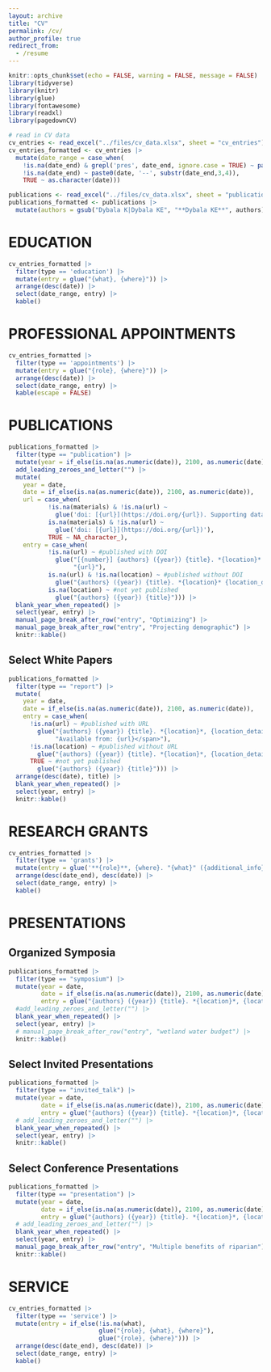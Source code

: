 ```yaml
---
layout: archive
title: "CV"
permalink: /cv/
author_profile: true
redirect_from:
  - /resume
---
```


```r
knitr::opts_chunk$set(echo = FALSE, warning = FALSE, message = FALSE)
library(tidyverse)
library(knitr)
library(glue)
library(fontawesome)
library(readxl)
library(pagedownCV)

# read in CV data
cv_entries <- read_excel("../files/cv_data.xlsx", sheet = "cv_entries")
cv_entries_formatted <- cv_entries |>
  mutate(date_range = case_when(
    !is.na(date_end) & grepl('pres', date_end, ignore.case = TRUE) ~ paste0(date, '--'),
    !is.na(date_end) ~ paste0(date, '--', substr(date_end,3,4)),
    TRUE ~ as.character(date)))

publications <- read_excel("../files/cv_data.xlsx", sheet = "publications")
publications_formatted <- publications |> 
  mutate(authors = gsub("Dybala K|Dybala KE", "**Dybala KE**", authors)) # make my name bold

```

# EDUCATION
```r
cv_entries_formatted |> 
  filter(type == 'education') |> 
  mutate(entry = glue("{what}, {where}")) |> 
  arrange(desc(date)) |>
  select(date_range, entry) |> 
  kable()
```

# PROFESSIONAL APPOINTMENTS
```r
cv_entries_formatted |>  
  filter(type == 'appointments') |> 
  mutate(entry = glue("{role}, {where}")) |> 
  arrange(desc(date)) |>
  select(date_range, entry) |> 
  kable(escape = FALSE)
```

# PUBLICATIONS
```r
publications_formatted |>
  filter(type == "publication") |> 
  mutate(year = if_else(is.na(as.numeric(date)), 2100, as.numeric(date))) |>
  add_leading_zeroes_and_letter("") |> 
  mutate(
    year = date,
    date = if_else(is.na(as.numeric(date)), 2100, as.numeric(date)),
    url = case_when(
           !is.na(materials) & !is.na(url) ~ 
             glue('doi: [{url}](https://doi.org/{url}). Supporting data: [{materials}](https://doi.org/{materials})'),
           is.na(materials) & !is.na(url) ~
             glue('doi: [{url}](https://doi.org/{url})'),
           TRUE ~ NA_character_),
    entry = case_when(
           !is.na(url) ~ #published with DOI
             glue("[{number}] {authors} ({year}) {title}. *{location}* {location_details}.<br>",
                  "{url}"),
           is.na(url) & !is.na(location) ~ #published without DOI
             glue("{authors} ({year}) {title}. *{location}* {location_details}."),
           is.na(location) ~ #not yet published
             glue("{authors} ({year}) {title}"))) |> 
  blank_year_when_repeated() |>
  select(year, entry) |>
  manual_page_break_after_row("entry", "Optimizing") |>
  manual_page_break_after_row("entry", "Projecting demographic") |>
  knitr::kable()
```

## Select White Papers
```r
publications_formatted |>
  filter(type == "report") |> 
  mutate(
    year = date,
    date = if_else(is.na(as.numeric(date)), 2100, as.numeric(date)),
    entry = case_when(
      !is.na(url) ~ #published with URL
        glue("{authors} ({year}) {title}. *{location}*, {location_details}.<br>",
             "Available from: {url}</span>"),
      !is.na(location) ~ #published without URL
        glue("{authors} ({year}) {title}. *{location}*, {location_details}</span>"),
      TRUE ~ #not yet published
        glue("{authors} ({year}) {title}"))) |> 
  arrange(desc(date), title) |>
  blank_year_when_repeated() |>
  select(year, entry) |>
  knitr::kable()
```

# RESEARCH GRANTS
```r
cv_entries_formatted |>
  filter(type == 'grants') |>
  mutate(entry = glue('**{role}**, {where}. "{what}" ({additional_info})')) |>
  arrange(desc(date_end), desc(date)) |>
  select(date_range, entry) |>
  kable()
```

# PRESENTATIONS

## Organized Symposia

```r
publications_formatted |>
  filter(type == "symposium") |> 
  mutate(year = date,
         date = if_else(is.na(as.numeric(date)), 2100, as.numeric(date)),
         entry = glue("{authors} ({year}) {title}. *{location}*, {location_details}")) |> 
  #add_leading_zeroes_and_letter("") |> 
  blank_year_when_repeated() |>
  select(year, entry) |>
  # manual_page_break_after_row("entry", "wetland water budget") |>
  knitr::kable()
```

## Select Invited Presentations

```r
publications_formatted |>
  filter(type == "invited_talk") |> 
  mutate(year = date,
         date = if_else(is.na(as.numeric(date)), 2100, as.numeric(date)),
         entry = glue("{authors} ({year}) {title}. *{location}*, {location_details}")) |> 
  # add_leading_zeroes_and_letter("") |> 
  blank_year_when_repeated() |>
  select(year, entry) |>
  knitr::kable()
```

## Select Conference Presentations

```r
publications_formatted |>
  filter(type == "presentation") |> 
  mutate(year = date,
         date = if_else(is.na(as.numeric(date)), 2100, as.numeric(date)),
         entry = glue("{authors} ({year}) {title}. *{location}*, {location_details}")) |> 
  # add_leading_zeroes_and_letter("") |> 
  blank_year_when_repeated() |>
  select(year, entry) |>
  manual_page_break_after_row("entry", "Multiple benefits of riparian") |>
  knitr::kable()
```

# SERVICE
```r
cv_entries_formatted |>
  filter(type == 'service') |>
  mutate(entry = if_else(!is.na(what),
                         glue("{role}, {what}, {where}"),
                         glue("{role}, {where}"))) |>
  arrange(desc(date_end), desc(date)) |>
  select(date_range, entry) |>
  kable()
```

